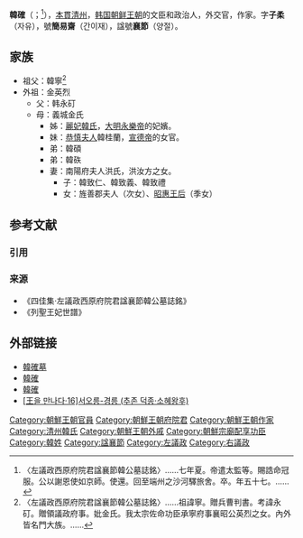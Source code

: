 '''韓確'''（{{kor|k=한확|hanja=韓確}}；{{bd|1400年||1456年||catIdx=Han, Hwag}}<ref>〈左議政西原府院君諡襄節韓公墓誌銘〉……七年夏。帝遣太監等。賜誥命冠服。公以謝恩使如京師。使還。回至端州之沙河驛旅舍。卒。年五十七。……</ref>），[[本貫|本貫]][[清州韓氏|清州]]，[[韩国|韩国]][[朝鲜王朝|朝鲜王朝]]的文臣和政治人，外交官，作家。字'''子柔'''（자유），號'''簡易齋'''（간이재），諡號'''襄節'''（양절）。

==家族==
*祖父：韓寧<ref>〈左議政西原府院君諡襄節韓公墓誌銘〉……祖諱寧。贈兵曹判書。考諱永矴。贈領議政府事。妣金氏。我太宗佐命功臣承寧府事襄昭公英烈之女。內外皆名門大族。……</ref>
*外祖：金英烈
**父：韩永矴
**母：義城金氏
***姊：[[麗妃韓氏|麗妃韓氏]]，[[大明|大明]][[永樂帝|永樂帝]]的妃嬪。
***妹：[[恭慎夫人|恭慎夫人]]韓桂蘭，[[宣德帝|宣德帝]]的女官。
***弟：韓碩
***弟：韓䂠
***妻：南陽府夫人洪氏，洪汝方之女。
****子：韓致仁、韓致義、韓致禮
****女：旌善郡夫人（次女）、[[昭惠王后|昭惠王后]]（季女）

== 参考文献 ==
=== 引用 ===
{{Reflist}}

=== 来源 ===
* 《四佳集·左議政西原府院君諡襄節韓公墓誌銘》
* 《列聖王妃世譜》

== 外部链接 ==
* [http://poongsoojiri.org/bbs/view.php?id=hyeongsan&no=28 韓確墓]{{dead link|date=2018年5月 |bot=InternetArchiveBot |fix-attempted=yes }} {{ko}}
* [https://web.archive.org/web/20120407044344/http://koreandb.nate.com/history/people/detail?sn=13407 韓確] {{ko}}
* [http://people.aks.ac.kr/front/tabCon/ppl/pplView.aks?pplId=PPL_6JOa_A1403_1_0014360 韓確] {{Wayback|url=http://people.aks.ac.kr/front/tabCon/ppl/pplView.aks?pplId=PPL_6JOa_A1403_1_0014360 |date=20160304112721 }} {{ko}}
* [http://www.kyeongin.com/news/articleView.html?idxno=496702 {{Wayback|url=http://www.kyeongin.com/news/articleView.html?idxno=496702 |date=20150701101053 }} <nowiki>[</nowiki>王을 만나다·16<nowiki>]</nowiki>서오릉-경릉 (추존 덕종·소혜왕후)] {{ko}}

{{左議政}}
{{右議政}}
{{DEFAULTSORT:Han, Hwag}}
[[Category:朝鮮王朝官員|Category:朝鮮王朝官員]]
[[Category:朝鮮王朝府院君|Category:朝鮮王朝府院君]]
[[Category:朝鮮王朝作家|Category:朝鮮王朝作家]]
[[Category:清州韓氏|Category:清州韓氏]]
[[Category:朝鮮王朝外戚|Category:朝鮮王朝外戚]]
[[Category:朝鮮宗廟配享功臣|Category:朝鮮宗廟配享功臣]]
[[Category:韓姓|Category:韓姓]]
[[Category:諡襄節|Category:諡襄節]]
[[Category:左議政|Category:左議政]]
[[Category:右議政|Category:右議政]]
{{korea-bio-stub}}